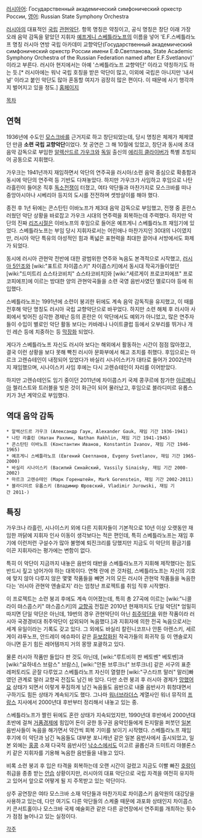 [[러시아어]]: Государственный академический симфонический оркестр России, [[영어]]: Russian State Symphony Orchestra

[[러시아]]의 대표적인 [[국립]] [[관현악단]]. 항목 명칭은 약칭이고, 공식 명칭은 창단 이래 가장 오래 음악 감독을 맡았던 지휘자 [[예프게니 스베틀라노프]]의 이름을 넣어 'E.F.스베틀라노프 명칭 러시아 연방 국립 아카데미 교향악단(Государственный академический симфонический оркестр России имени Е.Ф.Светланова, State Academic Symphony Orchestra of the Russian Federation named after E.F.Svetlanov)' 이라고 부른다. 러시아 현지에서는 아예 '스베틀라노프 교향악단' 이라고 약칭하기도 하는 듯.[* 러시아에는 워낙 국립 호칭을 받은 악단이 많고, 이외에 국립은 아니지만 '내셔널' 이라고 붙인 악단도 많아 혼동할 여지가 굉장히 많은 편이다. 이 때문에 사기 행각까지 벌어지고 있을 정도.] [http://www.gaso.ru/ 홈페이지]

[[목차]]

== 연혁 ==
1936년에 수도인 [[모스크바]]를 근거지로 하고 창단되었는데, 당시 명칭은 체제가 체제였던 만큼 '''소련 국립 교향악단'''이었다. 첫 공연은 그 해 10월에 있었고, 창단과 동시에 초대 음악 감독으로 부임한 [[알렉산드르 가우크]]와 [[독일]] 출신의 [[에리히 클라이버]]가 특별 초빙되어 공동으로 지휘했다.

가우크는 1941년까지 재임하면서 악단의 연주곡을 러시아/소련 음악 중심으로 확충함과 동시에 악단의 연주력 등 기반도 다져놓았다. 하지만 가우크가 사임하고 후임으로 나탄 라흘린이 들어온 직후 [[독소전쟁]]이 터졌고, 여타 악단들과 마찬가지로 모스크바를 떠나 중앙아시아나 시베리아 등지의 도시를 전전하며 셋방살이를 해야 했다.

종전 후 1년 뒤에는 콘스탄틴 이바노프가 제3대 음악 감독으로 부임했고, 전쟁 중 혼란스러웠던 악단 상황을 바로잡고 가우크 시대의 연주력을 회복하는데 주력했다. 하지만 악단의 진짜 [[리즈시절]]은 이바노프의 후임으로 들어온 예프게니 스베틀라노프 재임기에 있었다. 스베틀라노프는 부임 당시 지휘자로서는 어린애나 마찬가지인 30대의 나이였지만, 러시아 악단 특유의 야성적인 힘과 폭넓은 표현력을 최대한 끌어내 서방에서도 화제가 되었다.

동시에 러시아 관현악 전반에 대한 광범위한 연주와 녹음도 본격적으로 시작했고, [[러시아 5인조]]와 [wiki:"표트르 차이콥스키" 차이콥스키]에서 동시대 작곡가들이었던 [wiki:"드미트리 쇼스타코비치" 쇼스타코비치]와 [wiki:"세르게이 프로코피에프" 프로코피에프]에 이르는 방대한 양의 관현악곡들을 소련 국영 음반사였던 멜로디야 등에 취입했다.

스베틀라노프는 1991년에 소련이 붕괴한 뒤에도 계속 음악 감독직을 유지했고, 이 때를 전후해 악단 명칭도 러시아 국립 교향악단으로 바꾸었다. 하지만 소련 해체 후 러시아 사회에서 빚어진 심각한 경제난 등의 혼란은 이 악단에서도 예외가 아니었고, 많은 연주자들이 수입이 별로인 악단 활동 보다는 카바레나 나이트클럽 등에서 오부리를 뛰거나 개인 레슨 등에 치중하는 등 [[막장]]화 되었다.

게다가 스베틀라노프 자신도 러시아 보다는 해외에서 활동하는 시간이 점점 많아졌고, 결국 이런 상황을 보다 못해 빡친 러시아 문화부에서 해고 조치를 취했다. 후임으로는 마르크 고렌슈테인이 내정되어 있었다가 바실리 시나이스키가 대타로 들어가 2002년까지 재임했으며, 시나이스키 사임 후에는 다시 고렌슈테인이 자리를 이어받았다.

하지만 고렌슈테인도 임기 중이던 2011년에 차이콥스키 국제 콩쿠르에 참가한 [[아르메니아]] 첼리스트와 트러블을 빚은 것이 화근이 되어 물러났고, 후임으로 블라디미르 유롭스키가 3년 계약으로 부임했다.

== 역대 음악 감독 ==
 * 알렉산드르 가우크 (Александр Гаук, Alexander Gauk, 재임 기간 1936-1941)
 * 나탄 라흘린 (Натан Рахлин, Nathan Rakhlin, 재임 기간 1941-1945)
 * 콘스탄틴 이바노프 (Константин Иванов, Konstantin Ivanov, 재임 기간 1946-1965)
 * 예프게니 스베틀라노프 (Евгений Светланов, Evgeny Svetlanov, 재임 기간 1965-2000)
 * 바실리 시나이스키 (Василий Синайский, Vassily Sinaisky, 재임 기간 2000-2002)
 * 마르크 고렌슈테인 (Марк Горенштейн, Mark Gorenstein, 재임 기간 2002-2011)
 * 블라디미르 유롭스키 (Владимир Юровский, Vladimir Jurowski, 재임 기간 2011-)

== 특징 ==
가우크나 라흘린, 시나이스키 외에 다른 지휘자들이 기본적으로 10년 이상 오랫동안 재임한 까닭에 지휘자 인사 이동이 생각보다는 적은 편인데, 특히 스베틀라노프는 재임 후기에 이런저런 구설수가 많아 불명예 퇴진크리를 당했지만 지금도 이 악단의 황금기를 이끈 지휘자라는 평가에는 변함이 없다.

특히 이 악단이 지금까지 내놓은 음반의 태반을 스베틀라노프가 지휘해 제작했다는 점도 반드시 짚고 넘어가야 하는 대목이다. 연혁 란에 쓴 것처럼, 스베틀라노프는 자신의 기호에 맞지 않아 다루지 않은 몇몇 작품들을 빼면 거의 모든 러시아 관현악 작품들을 녹음한다는 '러시아 관현악 앤솔로지' 라는 엄청난 프로젝트를 취임 직후 시작했다.

이 프로젝트는 소련 붕괴 후에도 계속 이어졌는데, 특히 총 27곡에 이르는 [wiki:"니콜라이 먀스콥스키" 먀스콥스키]의 [[교향곡]] 전집은 2010년 현재까지도 단일 악단[* 엄밀히 따지면 단일 악단은 아닌데, 19번의 경우 관현악단이 아닌 [[취주악단]]을 위한 작품이라 러시아 국경경비대 취주악단이 섭외되어 녹음했다.]과 지휘자에 의한 전곡 녹음으로서는 세계 유일이라는 기록도 갖고 있다. 그 외에도 바실리 칼린니코프나 안톤 아렌스키, 세르게이 랴푸노프, 안드레이 에슈파이 같은 [[듣보잡]]화된 작곡가들의 희귀작 등 이 앤솔로지 아니면 듣기 힘든 레어템까지 거의 몽땅 포괄하고 있다.

물론 러시아 작품만 들입다 판 것도 아닌데, [wiki:"루트비히 판 베토벤" 베토벤]과 [wiki:"요하네스 브람스" 브람스], [wiki:"안톤 브루크너" 브루크너] 같은 서구의 표준 레퍼토리도 곧잘 다루었고 스베틀라노프 자신이 열렬한 [wiki:"구스타프 말러" 말러]빠였던 관계로 말러 교향곡 전집도 남긴 바 있다. 다만 소련 붕괴 후 러시아 경제가 [[망했어요]] 상태가 되면서 이렇게 푸짐하게 남긴 녹음들도 음반으로 내줄 음반사가 휘청대면서 구하기도 힘든 상태가 계속되기도 했다. 그나마 [[워너브라더스]] 계열사인 워너 뮤직의 [[프랑스]] 지사에서 2000년대 후반부터 정리해서 내놓고 있는 중.

스베틀라노프가 짤린 뒤에도 혼란 상태가 지속되었지만, 1990년대 후반에서 2000년대 초반에 걸쳐 [[거품경제]]에 힘입어 돈이 궁한 동구권 음악인들에게 돈지랄을 퍼붓던 [[일본]] 음반사들이 녹음을 해가면서 약간씩 회복 기미를 보이기 시작했다. 스베틀라노프 재임 후기에 이 악단과 남긴 녹음들도 대부분 포니캐년 같은 일본 음반사에서 출시되었고, 일본 외에는 [[홍콩]] 소재 다국적 음반사인 [[낙소스]]에서도 이고르 골롭신과 드미트리 야블론스키 같은 지휘자를 기용해 녹음한 음반들을 내놓고 있다.

비록 소련 붕괴 후 입은 타격을 회복하는데 오랜 시간이 걸렸고 지금도 이빨 빠진 [[호랑이]] 취급을 종종 받는 [[안습]] 상황이지만, 러시아의 대표 악단으로 국립 자격을 여전히 유지하고 있어서 앞으로 어떻게 될 지 주목받고 있는 악단이다.

상주 공연장은 여타 모스크바 소재 악단들과 마찬가지로 차이콥스키 음악원의 대강당을 사용하고 있는데, 다만 여기도 다른 악단들의 스케줄 때문에 과포화 상태인지 차이콥스키 콘서트홀이나 모스크바 국제 예술회관 같은 다른 공연장에서 연주회를 개최하는 횟수가 점점 늘어나고 있는 실정이다.

[[각주]]
